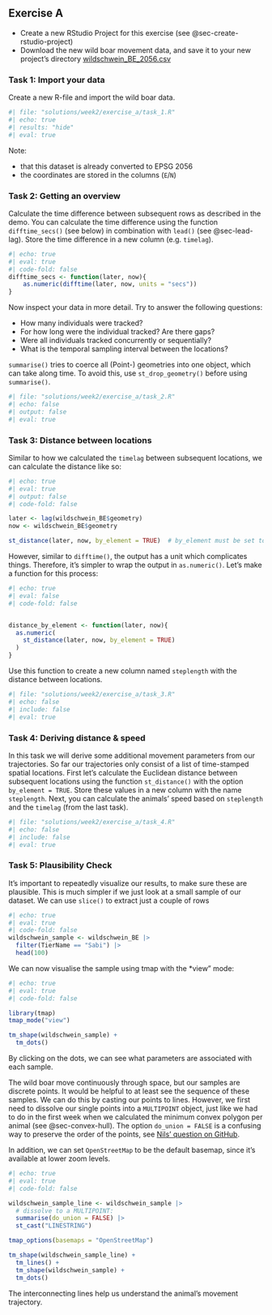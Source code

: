 ## Exercise A {#sec-week2-ex-a}


- Create a new RStudio Project for this exercise (see @sec-create-rstudio-project)
- Download the new wild boar movement data, and save it to your new project's directory [wildschwein_BE_2056.csv](https://moodle.zhaw.ch/mod/folder/view.php?id=1192125)



### Task 1: Import your data {#sec-w2a-task1}

Create a new R-file and import the wild boar data.

```r
#| file: "solutions/week2/exercise_a/task_1.R"
#| echo: true
#| results: "hide"
#| eval: true

```

Note: 

- that this dataset is already converted to EPSG 2056
- the coordinates are stored in the columns (`E`/`N`)

### Task 2: Getting an overview {#sec-w2a-task2}

Calculate the time difference between subsequent rows as described in the demo. You can calculate the time difference using the function `difftime_secs()` (see below) in combination with `lead()` (see @sec-lead-lag). Store the time difference in a new column (e.g. `timelag`). 


```r
#| echo: true
#| eval: true
#| code-fold: false
difftime_secs <- function(later, now){
    as.numeric(difftime(later, now, units = "secs"))
}
```

Now inspect your data in more detail. Try to answer the following questions:

- How many individuals were tracked? 
- For how long were the individual tracked? Are there gaps?
- Were all individuals tracked concurrently or sequentially? 
- What is the temporal sampling interval between the locations?



::: {.callout-important}
`summarise()` tries to coerce all (Point-) geometries into one object, which can take along time. To avoid this, use `st_drop_geometry()` before using `summarise()`. 
:::

```r
#| file: "solutions/week2/exercise_a/task_2.R"
#| echo: false
#| output: false
#| eval: true

```



### Task 3: Distance between locations


Similar to how we calculated the `timelag` between subsequent locations, we can calculate the distance like so:

```r
#| echo: true
#| eval: true
#| output: false
#| code-fold: false

later <- lag(wildschwein_BE$geometry)
now <- wildschwein_BE$geometry

st_distance(later, now, by_element = TRUE)  # by_element must be set to TRUE
```


However, similar to `difftime()`, the output has a unit which complicates things. Therefore, it's simpler to wrap the output in `as.numeric()`. Let's make a function for this process:

```r
#| echo: true
#| eval: false
#| code-fold: false


distance_by_element <- function(later, now){
  as.numeric(
    st_distance(later, now, by_element = TRUE)
  )
}
```


Use this function to create a new column named `steplength` with the distance between locations.

```r
#| file: "solutions/week2/exercise_a/task_3.R"
#| echo: false
#| include: false
#| eval: true

```

### Task 4: Deriving distance & speed {#sec-w2-task3}

In this task we will derive some additional movement parameters from our trajectories. So far our trajectories only consist of a list of time-stamped spatial locations. First let's calculate the Euclidean distance between subsequent locations using the function `st_distance()` with the option `by_element = TRUE`. Store these values in a new column with the name `steplength`.
Next, you can calculate the animals' speed based on `steplength` and the `timelag` (from the last task).



```r
#| file: "solutions/week2/exercise_a/task_4.R"
#| echo: false
#| include: false
#| eval: true

```


### Task 5: Plausibility Check 

It's important to repeatedly visualize our results, to make sure these are plausible. This is much simpler if we just look at a small sample of our dataset. We can use `slice()` to extract just a couple of rows

```r
#| echo: true
#| eval: true
#| code-fold: false
wildschwein_sample <- wildschwein_BE |>
  filter(TierName == "Sabi") |> 
  head(100)

```

We can now visualise the sample using tmap with the *view" mode:


:::{#fig-map-sample-1}

```r
#| echo: true
#| eval: true
#| code-fold: false

library(tmap)
tmap_mode("view")

tm_shape(wildschwein_sample) + 
  tm_dots()
```

By clicking on the dots, we can see what parameters are associated with each sample.

:::

The wild boar move continuously through space, but our samples are discrete points. It would be helpful to at least see the sequence of these samples. We can do this by casting our points to lines. However, we first need to dissolve our single points into a `MULTIPOINT` object, just like we had to do in the first week when we calculated the minimum convex polygon per animal (see @sec-convex-hull). The option `do_union = FALSE` is a confusing way to preserve the order of the points, see [Nils' question on GitHub](https://github.com/r-spatial/sf/issues/692).

In addition, we can set `OpenStreetMap` to be the default basemap, since it's available at lower zoom levels.

:::{#fig-map-sample-2}

```r
#| echo: true
#| eval: true
#| code-fold: false

wildschwein_sample_line <- wildschwein_sample |> 
  # dissolve to a MULTIPOINT:
  summarise(do_union = FALSE) |> 
  st_cast("LINESTRING")

tmap_options(basemaps = "OpenStreetMap")

tm_shape(wildschwein_sample_line) +
  tm_lines() +
  tm_shape(wildschwein_sample) + 
  tm_dots()

```

The interconnecting lines help us understand the animal's movement trajectory.

:::
